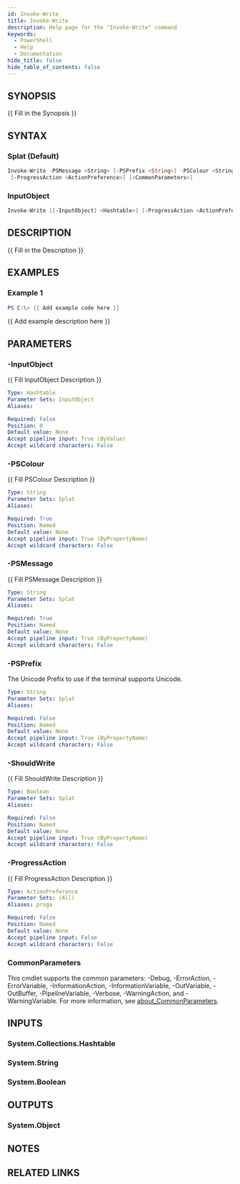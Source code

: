 ```yaml
---
id: Invoke-Write
title: Invoke-Write
description: Help page for the "Invoke-Write" command
keywords:
  - PowerShell
  - Help
  - Documentation
hide_title: false
hide_table_of_contents: false
---
```


## SYNOPSIS

\{\{ Fill in the Synopsis \}\}

## SYNTAX

### Splat (Default)

```powershell
Invoke-Write -PSMessage <String> [-PSPrefix <String>] -PSColour <String> [-ShouldWrite <Boolean>]
 [-ProgressAction <ActionPreference>] [<CommonParameters>]
```

### InputObject

```powershell
Invoke-Write [[-InputObject] <Hashtable>] [-ProgressAction <ActionPreference>] [<CommonParameters>]
```

## DESCRIPTION

\{\{ Fill in the Description \}\}

## EXAMPLES

### Example 1

```powershell
PS C:\> {{ Add example code here }}
```

\{\{ Add example description here \}\}

## PARAMETERS

### -InputObject

\{\{ Fill InputObject Description \}\}

```yaml
Type: Hashtable
Parameter Sets: InputObject
Aliases:

Required: False
Position: 0
Default value: None
Accept pipeline input: True (ByValue)
Accept wildcard characters: False
```

### -PSColour

\{\{ Fill PSColour Description \}\}

```yaml
Type: String
Parameter Sets: Splat
Aliases:

Required: True
Position: Named
Default value: None
Accept pipeline input: True (ByPropertyName)
Accept wildcard characters: False
```

### -PSMessage

\{\{ Fill PSMessage Description \}\}

```yaml
Type: String
Parameter Sets: Splat
Aliases:

Required: True
Position: Named
Default value: None
Accept pipeline input: True (ByPropertyName)
Accept wildcard characters: False
```

### -PSPrefix

The Unicode Prefix to use if the terminal supports Unicode.

```yaml
Type: String
Parameter Sets: Splat
Aliases:

Required: False
Position: Named
Default value: None
Accept pipeline input: True (ByPropertyName)
Accept wildcard characters: False
```

### -ShouldWrite

\{\{ Fill ShouldWrite Description \}\}

```yaml
Type: Boolean
Parameter Sets: Splat
Aliases:

Required: False
Position: Named
Default value: None
Accept pipeline input: True (ByPropertyName)
Accept wildcard characters: False
```

### -ProgressAction

\{\{ Fill ProgressAction Description \}\}

```yaml
Type: ActionPreference
Parameter Sets: (All)
Aliases: proga

Required: False
Position: Named
Default value: None
Accept pipeline input: False
Accept wildcard characters: False
```

### CommonParameters

This cmdlet supports the common parameters: -Debug, -ErrorAction, -ErrorVariable, -InformationAction, -InformationVariable, -OutVariable, -OutBuffer, -PipelineVariable, -Verbose, -WarningAction, and -WarningVariable. For more information, see [about_CommonParameters](http://go.microsoft.com/fwlink/?LinkID=113216).

## INPUTS

### System.Collections.Hashtable

### System.String

### System.Boolean

## OUTPUTS

### System.Object

## NOTES

## RELATED LINKS
